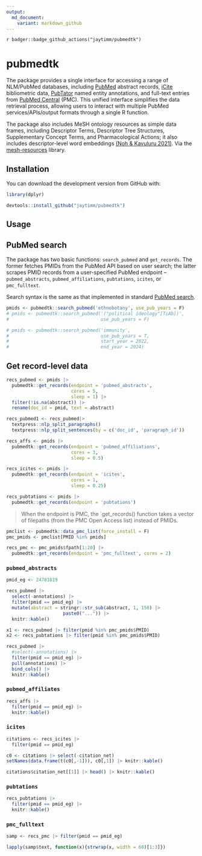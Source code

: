 ```yaml
---
output:
  md_document:
    variant: markdown_github
---
```


`r badger::badge_github_actions("jaytimm/pubmedtk")`

# pubmedtk

The package provides a single interface for accessing a range of NLM/PubMed databases, including [PubMed](https://pubmed.ncbi.nlm.nih.gov/) abstract records, [iCite](https://icite.od.nih.gov/) bibliometric data, [PubTator](https://www.ncbi.nlm.nih.gov/research/pubtator/) named entity annotations, and full-text entries from [PubMed Central](https://www.ncbi.nlm.nih.gov/pmc/) (PMC).  This unified interface simplifies the data retrieval process, allowing users to interact with multiple PubMed services/APIs/output formats through a single R function. 

The package also includes MeSH ontology resources as simple data frames, including Descriptor Terms, Descriptor Tree Structures, Supplementary Concept Terms, and Pharmacological Actions; it also includes descriptor-level word embeddings [(Noh & Kavuluru 2021)](https://www.sciencedirect.com/science/article/pii/S1532046421001969). Via the [mesh-resources](https://github.com/jaytimm/mesh-resources) library.



## Installation

You can download the development version from GitHub with:

```r
library(dplyr)
```


```r
devtools::install_github("jaytimm/pubmedtk")
```


## Usage

## PubMed search

The package has two basic functions: `search_pubmed` and `get_records`. The former fetches PMIDs from the PubMed API based on user search; the latter scrapes PMID records from a user-specified PubMed endpoint -- `pubmed_abstracts`, `pubmed_affiliations`, `pubtations`, `icites`, or `pmc_fulltext`.

Search syntax is the same as that implemented in standard [PubMed search](https://pubmed.ncbi.nlm.nih.gov/advanced/). 


```r
pmids <- pubmedtk::search_pubmed('ethnobotany', use_pub_years = F)
# pmids <- pubmedtk::search_pubmed('("political ideology"[TiAb])',
#                                  use_pub_years = F)

# pmids <- pubmedtk::search_pubmed('immunity', 
#                                  use_pub_years = T,
#                                  start_year = 2022,
#                                  end_year = 2024) 
```



## Get record-level data

```r
recs_pubmed <- pmids |> 
  pubmedtk::get_records(endpoint = 'pubmed_abstracts', 
                        cores = 5, 
                        sleep = 1) |>
  filter(!is.na(abstract)) |>
  rename(doc_id = pmid, text = abstract) 

recs_pubmed1 <- recs_pubmed|>
  textpress::nlp_split_paragraphs() 
  textpress::nlp_split_sentences(by = c('doc_id', 'paragraph_id'))

recs_affs <- pmids |> 
  pubmedtk::get_records(endpoint = 'pubmed_affiliations', 
                        cores = 3, 
                        sleep = 0.5)

recs_icites <- pmids |> 
  pubmedtk::get_records(endpoint = 'icites',
                        cores = 1, 
                        sleep = 0.25)

recs_pubtations <- pmids |> 
  pubmedtk::get_records(endpoint = 'pubtations')
```


> When the endpoint is PMC, the `get_records() function takes a vector of filepaths (from the PMC Open Access list) instead of PMIDs.

```r
pmclist <- pubmedtk::data_pmc_list(force_install = F)
pmc_pmids <- pmclist[PMID %in% pmids]

recs_pmc <- pmc_pmids$fpath[1:20] |> 
  pubmedtk::get_records(endpoint = 'pmc_fulltext', cores = 2)
```



### `pubmed_abstracts`

```r
pmid_eg <- 24781819
```


```r
recs_pubmed |> 
  select(-annotations) |>
  filter(pmid == pmid_eg) |>
  mutate(abstract = stringr::str_sub(abstract, 1, 150) |>
                     paste0("...")) |>
  knitr::kable()
```


```r
x1 <- recs_pubmed |> filter(pmid %in% pmc_pmids$PMID) 
x2 <- recs_pubtations |> filter(pmid %in% pmc_pmids$PMID) 
```


```r
recs_pubmed |> 
  #select(-annotations) |>
  filter(pmid == pmid_eg) |>
  pull(annotations) |>
  bind_cols() |>
  knitr::kable()
```



### `pubmed_affiliates`

```r
recs_affs |> 
  filter(pmid == pmid_eg) |>
  knitr::kable()
```


### `icites`

```r
citations <- recs_icites |> 
  filter(pmid == pmid_eg)

c0 <- citations |> select(-citation_net) 
setNames(data.frame(t(c0[,-1])), c0[,1]) |> knitr::kable()
```


```r
citations$citation_net[[1]] |> head() |> knitr::kable()
```




### `pubtations`

```r
recs_pubtations |> 
  filter(pmid == pmid_eg) |>
  knitr::kable()
```


### `pmc_fulltext`

```r
samp <- recs_pmc |> filter(pmid == pmid_eg)

lapply(samp$text, function(x){strwrap(x, width = 60)[1:3]})
```

